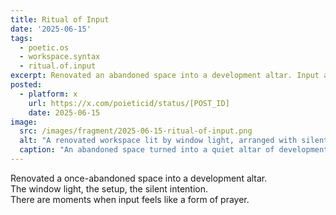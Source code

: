 ```yaml
---
title: Ritual of Input
date: '2025-06-15'
tags:
  - poetic.os
  - workspace.syntax
  - ritual.of.input
excerpt: Renovated an abandoned space into a development altar. Input as silent prayer.
posted:
  - platform: x
    url: https://x.com/poieticid/status/[POST_ID]
    date: 2025-06-15
image:
  src: /images/fragment/2025-06-15-ritual-of-input.png
  alt: "A renovated workspace lit by window light, arranged with silent intention."
  caption: "An abandoned space turned into a quiet altar of development."
---
```


Renovated a once-abandoned space into a development altar.  
The window light, the setup, the silent intention.  
There are moments when input feels like a form of prayer.